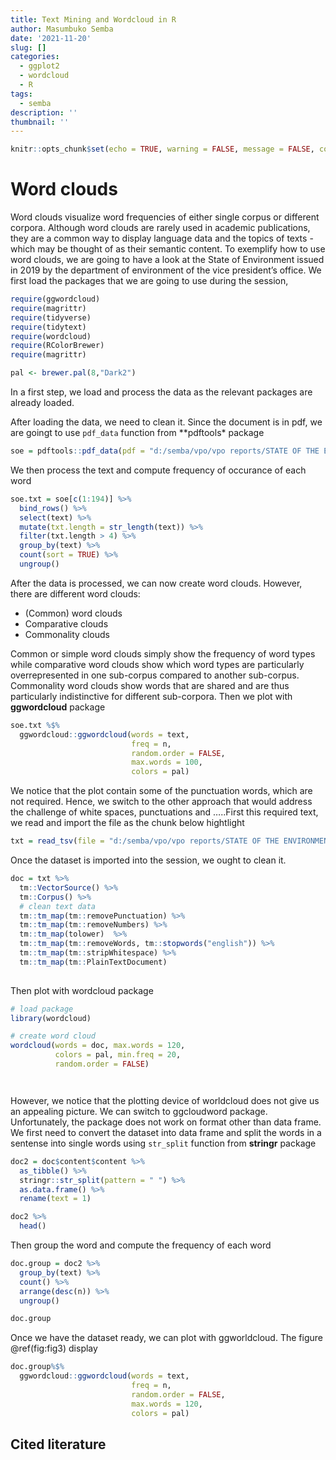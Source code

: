 ```yaml
---
title: Text Mining and Wordcloud in R
author: Masumbuko Semba
date: '2021-11-20'
slug: []
categories:
  - ggplot2
  - wordcloud
  - R
tags:
  - semba
description: ''
thumbnail: ''
---
```




```r
knitr::opts_chunk$set(echo = TRUE, warning = FALSE, message = FALSE, comment = "")
```

# Word clouds

Word clouds visualize word frequencies of either single corpus or different corpora. Although word clouds are rarely used in academic publications, they are a common way to display language data and the topics of texts - which may be thought of as their semantic content. To exemplify how to use word clouds, we are going to have a look at the State of Environment issued in 2019 by the department of environment of the vice president's office. We first load the packages that we are going to use during the session, 

```r
require(ggwordcloud)
require(magrittr)
require(tidyverse)
require(tidytext)
require(wordcloud)
require(RColorBrewer)
require(magrittr)

pal <- brewer.pal(8,"Dark2")
```

 In a first step, we load and process the data as the relevant packages are already loaded.

After loading the data, we need to clean it.
Since the document is in pdf, we are goingt to use `pdf_data` function from **pdftools* package

```r
soe = pdftools::pdf_data(pdf = "d:/semba/vpo/vpo reports/STATE OF THE ENVIRONMENT THIRD REPORT.pdf")
```

We then process the text and compute frequency of occurance of each word

```r
soe.txt = soe[c(1:194)] %>% 
  bind_rows() %>% 
  select(text) %>% 
  mutate(txt.length = str_length(text)) %>% 
  filter(txt.length > 4) %>% 
  group_by(text) %>% 
  count(sort = TRUE) %>% 
  ungroup()
```

After the data is processed, we can now create word clouds. However, there are different word clouds:

+ (Common) word clouds
+ Comparative clouds
+ Commonality clouds

Common or simple word clouds simply show the frequency of word types while comparative word clouds show which word types are particularly overrepresented in one sub-corpus compared to another sub-corpus. Commonality word clouds show words that are shared and are thus particularly indistinctive for different sub-corpora. Then we plot with **ggwordcloud** package

```r
soe.txt %$% 
  ggwordcloud::ggwordcloud(words = text,
                           freq = n, 
                           random.order = FALSE, 
                           max.words = 100, 
                           colors = pal)
```

We notice that the plot contain some of the punctuation words, which are not required. Hence, we switch to the other approach that would address the challenge of white spaces, punctuations and .....First this required text, we read and import the file as the chunk below hightlight

```r
txt = read_tsv(file = "d:/semba/vpo/vpo reports/STATE OF THE ENVIRONMENT THIRD REPORT.txt")
```

Once the dataset is imported into the session, we ought to clean it.

```r
doc = txt %>% 
  tm::VectorSource() %>%
  tm::Corpus() %>% 
  # clean text data
  tm::tm_map(tm::removePunctuation) %>%
  tm::tm_map(tm::removeNumbers) %>%
  tm::tm_map(tolower)  %>%
  tm::tm_map(tm::removeWords, tm::stopwords("english")) %>%
  tm::tm_map(tm::stripWhitespace) %>%
  tm::tm_map(tm::PlainTextDocument)
 
```


Then plot with wordcloud package

```r

# load package
library(wordcloud)

# create word cloud
wordcloud(words = doc, max.words = 120,
          colors = pal, min.freq = 20,
          random.order = FALSE)




```
However, we notice that the plotting device of worldcloud does not give us an appealing picture. We can switch to ggcloudword package. Unfortunately, the package does not work on format other than data frame. We first need to convert the dataset into data frame and split the words in a sentense into single words using `str_split` function from **stringr** package

```r

doc2 = doc$content$content %>% 
  as_tibble() %>% 
  stringr::str_split(pattern = " ") %>% 
  as.data.frame() %>% 
  rename(text = 1)

doc2 %>% 
  head()

```

Then group the word and compute the frequency of each word

```r
doc.group = doc2 %>% 
  group_by(text) %>% 
  count() %>% 
  arrange(desc(n)) %>% 
  ungroup()

doc.group
```

Once we have the dataset ready, we can plot with ggworldcloud. The figure \@ref(fig:fig3) display

```r

doc.group%$% 
  ggwordcloud::ggwordcloud(words = text,
                           freq = n, 
                           random.order = FALSE, 
                           max.words = 120, 
                           colors = pal)
```

## Cited literature 


